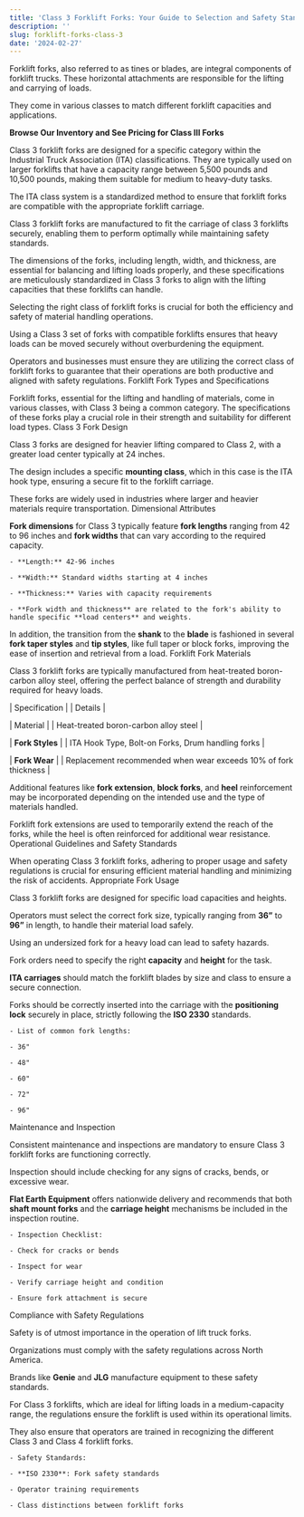 ```yaml
---
title: 'Class 3 Forklift Forks: Your Guide to Selection and Safety Standards'
description: ''
slug: forklift-forks-class-3
date: '2024-02-27'
---
```



Forklift forks, also referred to as tines or blades, are integral components of forklift trucks. These horizontal attachments are responsible for the lifting and carrying of loads.

They come in various classes to match different forklift capacities and applications.

**Browse Our Inventory and See Pricing for Class III Forks**

Class 3 forklift forks are designed for a specific category within the Industrial Truck Association (ITA) classifications. They are typically used on larger forklifts that have a capacity range between 5,500 pounds and 10,500 pounds, making them suitable for medium to heavy-duty tasks.

The ITA class system is a standardized method to ensure that forklift forks are compatible with the appropriate forklift carriage.

Class 3 forklift forks are manufactured to fit the carriage of class 3 forklifts securely, enabling them to perform optimally while maintaining safety standards.

The dimensions of the forks, including length, width, and thickness, are essential for balancing and lifting loads properly, and these specifications are meticulously standardized in Class 3 forks to align with the lifting capacities that these forklifts can handle.

Selecting the right class of forklift forks is crucial for both the efficiency and safety of material handling operations.

Using a Class 3 set of forks with compatible forklifts ensures that heavy loads can be moved securely without overburdening the equipment.

Operators and businesses must ensure they are utilizing the correct class of forklift forks to guarantee that their operations are both productive and aligned with safety regulations.
Forklift Fork Types and Specifications

Forklift forks, essential for the lifting and handling of materials, come in various classes, with Class 3 being a common category. The specifications of these forks play a crucial role in their strength and suitability for different load types.
Class 3 Fork Design

Class 3 forks are designed for heavier lifting compared to Class 2, with a greater load center typically at 24 inches.

The design includes a specific **mounting class**, which in this case is the ITA hook type, ensuring a secure fit to the forklift carriage.

These forks are widely used in industries where larger and heavier materials require transportation.
Dimensional Attributes

**Fork dimensions** for Class 3 typically feature **fork lengths** ranging from 42 to 96 inches and **fork widths** that can vary according to the required capacity.

 	- **Length:** 42-96 inches

 	- **Width:** Standard widths starting at 4 inches

 	- **Thickness:** Varies with capacity requirements

 	- **Fork width and thickness** are related to the fork's ability to handle specific **load centers** and weights.

In addition, the transition from the **shank** to the **blade** is fashioned in several **fork taper styles** and **tip styles**, like full taper or block forks, improving the ease of insertion and retrieval from a load.
Forklift Fork Materials

Class 3 forklift forks are typically manufactured from heat-treated boron-carbon alloy steel, offering the perfect balance of strength and durability required for heavy loads.

| Specification |
| Details |

| Material |
| Heat-treated boron-carbon alloy steel |

| **Fork Styles** |
| ITA Hook Type, Bolt-on Forks, Drum handling forks |

| **Fork Wear** |
| Replacement recommended when wear exceeds 10% of fork thickness |

Additional features like **fork extension**, **block forks**, and **heel** reinforcement may be incorporated depending on the intended use and the type of materials handled.

Forklift fork extensions are used to temporarily extend the reach of the forks, while the heel is often reinforced for additional wear resistance.
Operational Guidelines and Safety Standards

When operating Class 3 forklift forks, adhering to proper usage and safety regulations is crucial for ensuring efficient material handling and minimizing the risk of accidents.
Appropriate Fork Usage

Class 3 forklift forks are designed for specific load capacities and heights.

Operators must select the correct fork size, typically ranging from **36”** to **96”** in length, to handle their material load safely.

Using an undersized fork for a heavy load can lead to safety hazards.

Fork orders need to specify the right **capacity** and **height** for the task.

**ITA carriages** should match the forklift blades by size and class to ensure a secure connection.

Forks should be correctly inserted into the carriage with the **positioning lock** securely in place, strictly following the **ISO 2330** standards.

 	- List of common fork lengths:

 	- 36"

 	- 48"

 	- 60"

 	- 72"

 	- 96"

Maintenance and Inspection

Consistent maintenance and inspections are mandatory to ensure Class 3 forklift forks are functioning correctly.

Inspection should include checking for any signs of cracks, bends, or excessive wear.

**Flat Earth Equipment** offers nationwide delivery and recommends that both **shaft mount forks** and the **carriage height** mechanisms be included in the inspection routine.

 	- Inspection Checklist:

 	- Check for cracks or bends

 	- Inspect for wear

 	- Verify carriage height and condition

 	- Ensure fork attachment is secure

Compliance with Safety Regulations

Safety is of utmost importance in the operation of lift truck forks.

Organizations must comply with the safety regulations across North America.

Brands like **Genie** and **JLG** manufacture equipment to these safety standards.

For Class 3 forklifts, which are ideal for lifting loads in a medium-capacity range, the regulations ensure the forklift is used within its operational limits.

They also ensure that operators are trained in recognizing the different Class 3 and Class 4 forklift forks.

 	- Safety Standards:

 	- **ISO 2330**: Fork safety standards

 	- Operator training requirements

 	- Class distinctions between forklift forks

